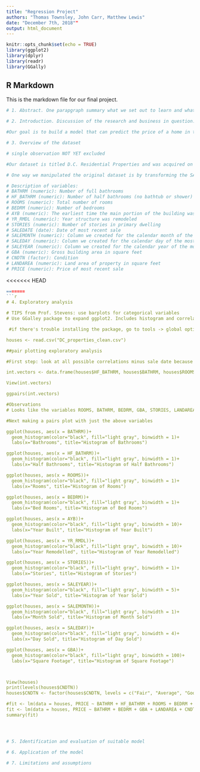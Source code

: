 ```yaml
---
title: "Regression Project"
authors: "Thomas Townsley, John Carr, Matthew Lewis"
date: "December 7th, 2018""
output: html_document
---
```


```r
knitr::opts_chunk$set(echo = TRUE)
library(ggplot2)
library(dplyr)
library(readr)
library(GGally)
```

## R Markdown

This is the markdown file for our final project. 


```r
# 1. Abstract. One parapgraph summary what we set out to learn and what final conclusions were. 
```



```r
# 2. Introduction. Discussion of the research and business in question. 

#Our goal is to build a model that can predict the price of a home in the Washington DC area. If we had pertinent data on that home, based on the same data to other homes in the area and their prices, but not the price, we will be able to predict what the price should be. Also, this model would be useful in determining what the price of a home in DC should cost even if there is a price already associated with it. For example, if one were to be in the market for such a home, this model would help the buyer or seller understand what would be a reasonable final price. This would inform the amount a buyer could/should offer, or the price a seller could justifiably list the home at. Data such as land area of the home, number of rooms, year built, etc. will power the predictive algorithym. As we began the discovery of this project, we anticipated that variables such as land area and number of rooms would be the most significant. 
```


```r

# 3. Overview of the dataset

# single observation NOT YET excluded

#Our dataset is titled D.C. Residential Properties and was acquired on kaggle.com. This dataset shows real property information, including most recent sales prices as of July 2018, for properties located in Washington, D.C. There are a number of variables that we beleive would be useful to us in achieving our goal, with "Condition" being the main conditional variable we use. We eliminated some variables that we decided would not be relevant or useful immediately. 

# One way we manipulated the original dataset is by transforming the SALEDATE variable into separate variables for SALEYEAR, SALEMONTH and SALEDAY. We did this because we found little significance to SALEDATE as each was unique and spreadout, and thought there might be more significance in using individual parts of the dates at higher levels. We kept the original SALEDATE column in the dataset, as well.

# Description of variables:
# BATHRM (numeric): Number of full bathrooms
# HF_BATHRM (numeric): Number of half bathrooms (no bathtub or shower)
# ROOMS (numeric): Total number of rooms
# BEDRM (numeric): Number of bedrooms
# AYB (numeric): The earliest time the main portion of the building was built
# YR_RMDL (numeric): Year structure was remodeled
# STORIES (numeric): Number of stories in primary dwelling
# SALEDATE (date): Date of most recent sale
# SALEMONTH (numeric): Column we created for the calendar month of the most recent sale
# SALEDAY (numeric): Column we created for the calendar day of the most recent sale
# SALEYEAR (numeric): Column we created for the calendar year of the most recent sale
# GBA (numeric): Gross building area in square feet
# CNDTN (factor): Condition
# LANDAREA (numeric): Land area of property in square feet
# PRICE (numeric): Price of most recent sale

```


<<<<<<< HEAD
```r
=======
```r

# 4. Exploratory analysis

# TIPS from Prof. Stevens: use barplots for categorical variables 
# Use GGalley package to expand ggplot2. Includes histogram and correlation pair plotting functions

 #if there's trouble installing the package, go to tools -> global options -> packages -> change CRAN mirror to Oakridge,TN

houses <- read.csv("DC_properties_clean.csv")

##pair plotting exploratory analysis

#First step: look at all possible correlations minus sale date because it wouldn't allow that many factors in the pairs function ¯\_(ツ)_/¯

int.vectors <- data.frame(houses$HF_BATHRM, houses$BATHRM, houses$ROOMS, houses$BEDRM,houses$AYB, houses$YR_RMDL, houses$PRICE, houses$SALEDAY, houses$SALEMONTH, houses$SALEYEAR, houses$STORIES, houses$LANDAREA, houses$GBA, houses$CNDTN)

View(int.vectors)

ggpairs(int.vectors)

#Observations
# Looks like the variables ROOMS, BATHRM, BEDRM, GBA, STORIES, LANDAREA, and SALEYEAR have the highest correlation across the board i.e > .35

#Next making a pairs plot with just the above variables

ggplot(houses, aes(x = BATHRM))+
  geom_histogram(color="black", fill="light gray", binwidth = 1)+
  labs(x="Bathrooms", title="Histogram of Bathrooms")

ggplot(houses, aes(x = HF_BATHRM))+
  geom_histogram(color="black", fill="light gray", binwidth = 1)+
  labs(x="Half Bathrooms", title="Histogram of Half Bathrooms")

ggplot(houses, aes(x = ROOMS))+
  geom_histogram(color="black", fill="light gray", binwidth = 1)+
  labs(x="Rooms", title="Histogram of Rooms")

ggplot(houses, aes(x = BEDRM))+
  geom_histogram(color="black", fill="light gray", binwidth = 1)+
  labs(x="Bed Rooms", title="Histogram of Bed Rooms")

ggplot(houses, aes(x = AYB))+
  geom_histogram(color="black", fill="light gray", binwidth = 10)+
  labs(x="Year Built", title="Histogram of Year Built")

ggplot(houses, aes(x = YR_RMDL))+
  geom_histogram(color="black", fill="light gray", binwidth = 10)+
  labs(x="Year Remodelled", title="Histogram of Year Remodelled")

ggplot(houses, aes(x = STORIES))+
  geom_histogram(color="black", fill="light gray", binwidth = 1)+
  labs(x="Stories", title="Histogram of Stories")

ggplot(houses, aes(x = SALEYEAR))+
  geom_histogram(color="black", fill="light gray", binwidth = 5)+
  labs(x="Year Sold", title="Histogram of Year Sold")

ggplot(houses, aes(x = SALEMONTH))+
  geom_histogram(color="black", fill="light gray", binwidth = 1)+
  labs(x="Month Sold", title="Histogram of Month Sold")

ggplot(houses, aes(x = SALEDAY))+
  geom_histogram(color="black", fill="light gray", binwidth = 4)+
  labs(x="Day Sold", title="Histogram of Day Sold")

ggplot(houses, aes(x = GBA))+
  geom_histogram(color="black", fill="light gray", binwidth = 100)+
  labs(x="Square Footage", title="Histogram of Square Footage")



View(houses)
print(levels(houses$CNDTN))
houses$CNDTN <- factor(houses$CNDTN, levels = c("Fair", "Average", "Good", "Very Good", "Excellent"))

#fit <- lm(data = houses, PRICE ~ BATHRM + HF_BATHRM + ROOMS + BEDRM + AYB + YR_RMDL + STORIES + GBA + LANDAREA)
fit <- lm(data = houses, PRICE ~ BATHRM + BEDRM + GBA + LANDAREA + CNDTN + SALEDATE)
summary(fit)





```


```r

# 5. Identification and evaluation of suitable model

```


```r

# 6. Application of the model 

```


```r

# 7. Limitations and assumptions 

```



